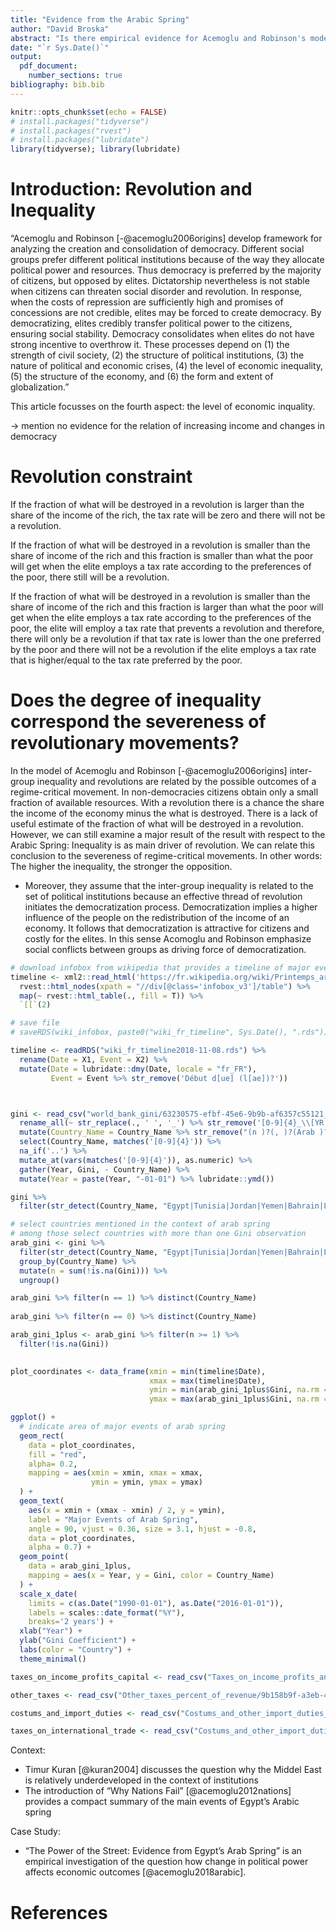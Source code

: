 ```yaml
---
title: "Evidence from the Arabic Spring"
author: "David Broska"
abstract: "Is there empirical evidence for Acemoglu and Robinson's model from the Arabic Spring? More precisely, under which conditions does inquality predict a revolution? The analyses will present an overview of the outcomes of the revolution."
date: "`r Sys.Date()`"
output: 
  pdf_document: 
    number_sections: true
bibliography: bib.bib
---
```


```r
knitr::opts_chunk$set(echo = FALSE)
# install.packages("tidyverse")
# install.packages("rvest")
# install.packages("lubridate")
library(tidyverse); library(lubridate)
```

# Introduction: Revolution and Inequality

"Acemoglu and Robinson [-@acemoglu2006origins] develop framework for analyzing the creation and consolidation of democracy. Different social groups prefer different political institutions because of the way they allocate political power and resources. Thus democracy is preferred by the majority of citizens, but opposed by elites. Dictatorship nevertheless is not stable when citizens can threaten social disorder and revolution. In response, when the costs of repression are sufficiently high and promises of concessions are not credible, elites may be forced to create democracy. By democratizing, elites credibly transfer political power to the citizens, ensuring social stability. Democracy consolidates when elites do not have strong incentive to overthrow it. These processes depend on (1) the strength of civil society, (2) the structure of political institutions, (3) the nature of political and economic crises, (4) the level of economic inequality, (5) the structure of the economy, and (6) the form and extent of globalization."

This article focusses on the fourth aspect: the level of economic inquality. 

-> mention no evidence for the relation of increasing income and changes in democracy

# Revolution constraint

If the fraction of what will be destroyed in a revolution is larger than the share of the income of the rich, the tax rate will be zero and there will not be a revolution.

If the fraction of what will be destroyed in a revolution is smaller than the share of income of the rich and this fraction is smaller than what the poor will get when the elite employs a tax rate according to the preferences of the poor, there still will be a revolution.

If the fraction of what will be destroyed in a revolution is smaller than the share of income of the rich and this fraction is larger than what the poor will get when the elite employs a tax rate according to the preferences of the poor, the elite will employ a tax rate that prevents a revolution and therefore, there will only be a revolution if that tax rate is lower than the one preferred by the poor and there will not be a revolution if the elite employs a tax rate that is higher/equal to the tax rate preferred by the poor.

# Does the degree of inequality correspond the severeness of revolutionary movements?

In the model of Acemoglu and Robinson [-@acemoglu2006origins] inter-group inequality and revolutions are related by the possible outcomes of a regime-critical movement. In non-democracies citizens obtain only a small fraction of available resources. With a revolution there is a chance the share the income of the economy minus the what is destroyed. There is a lack of useful estimate of the fraction of what will be destroyed in a revolution. However, we can still examine a major result of the result with respect to the Arabic Spring: Inequality is as main driver of revolution. We can relate this conclusion to the severeness of regime-critical movements. In other words: The higher the inequality, the stronger the opposition.

- Moreover, they assume that the inter-group inequality is related to the set of political institutions because an effective thread of revolution initiates the democratization process. Democratization implies a higher influence of the people on the redistribution of the income of an economy. It follows that democratization is attractive for citizens and costly for the elites. In this sense Acomoglu and Robinson emphasize social conflicts between groups as driving force of democratization.


```r
# download infobox from wikipedia that provides a timeline of major events 
timeline <- xml2::read_html('https://fr.wikipedia.org/wiki/Printemps_arabe') %>% 
  rvest::html_nodes(xpath = "//div[@class='infobox_v3']/table") %>% 
  map(~ rvest::html_table(., fill = T)) %>% 
  `[[`(2) 

# save file  
# saveRDS(wiki_infobox, paste0("wiki_fr_timeline", Sys.Date(), ".rds")) 
```

```r
timeline <- readRDS("wiki_fr_timeline2018-11-08.rds") %>% 
  rename(Date = X1, Event = X2) %>% 
  mutate(Date = lubridate::dmy(Date, locale = "fr_FR"), 
         Event = Event %>% str_remove('Début d[ue] (l[ae])?'))



gini <- read_csv("world_bank_gini/63230575-efbf-45e6-9b9b-af6357c55121_Data.csv") %>% 
  rename_all(~ str_replace(., ' ', '_') %>% str_remove('[0-9]{4}_\\[YR') %>% str_remove('\\]$')) %>% 
  mutate(Country_Name = Country_Name %>% str_remove("(n )?(, )?(Arab )?Rep.(blic)?")) %>% 
  select(Country_Name, matches('[0-9]{4}')) %>% 
  na_if('..') %>% 
  mutate_at(vars(matches('[0-9]{4}')), as.numeric) %>%
  gather(Year, Gini, - Country_Name) %>% 
  mutate(Year = paste(Year, "-01-01") %>% lubridate::ymd()) 

gini %>% 
  filter(str_detect(Country_Name, "Egypt|Tunisia|Jordan|Yemen|Bahrain|Libya|Syria|Morocco")) %>% distinct(Country_Name)
```




```r
# select countries mentioned in the context of arab spring 
# among those select countries with more than one Gini observation 
arab_gini <- gini %>% 
  filter(str_detect(Country_Name, "Egypt|Tunisia|Jordan|Yemen|Bahrain|Libya|Syria|Morocco")) %>% 
  group_by(Country_Name) %>% 
  mutate(n = sum(!is.na(Gini))) %>% 
  ungroup()

arab_gini %>% filter(n == 1) %>% distinct(Country_Name)
  
arab_gini %>% filter(n == 0) %>% distinct(Country_Name)

arab_gini_1plus <- arab_gini %>% filter(n >= 1) %>% 
  filter(!is.na(Gini))
  
```

```r

plot_coordinates <- data_frame(xmin = min(timeline$Date),
                               xmax = max(timeline$Date),
                               ymin = min(arab_gini_1plus$Gini, na.rm = T),
                               ymax = max(arab_gini_1plus$Gini, na.rm = T))

ggplot() +
  # indicate area of major events of arab spring
  geom_rect(
    data = plot_coordinates, 
    fill = "red",
    alpha= 0.2,
    mapping = aes(xmin = xmin, xmax = xmax, 
                  ymin = ymin, ymax = ymax)
  ) +
  geom_text(
    aes(x = xmin + (xmax - xmin) / 2, y = ymin), 
    label = "Major Events of Arab Spring",
    angle = 90, vjust = 0.36, size = 3.1, hjust = -0.8, 
    data = plot_coordinates, 
    alpha = 0.7) +
  geom_point(
    data = arab_gini_1plus, 
    mapping = aes(x = Year, y = Gini, color = Country_Name)
  ) +
  scale_x_date(
    limits = c(as.Date("1990-01-01"), as.Date("2016-01-01")), 
    labels = scales::date_format("%Y"), 
    breaks='2 years') + 
  xlab("Year") + 
  ylab("Gini Coefficient") + 
  labs(color = "Country") +
  theme_minimal()
```


```r
taxes_on_income_profits_capital <- read_csv("Taxes_on_income_profits_and_capital_gains_percent_of_revenue/0d52d1bc-db61-47c7-93d3-ee204c304426_Data.csv")

other_taxes <- read_csv("Other_taxes_percent_of_revenue/9b158b9f-a3eb-47e6-8af9-d96474fed701_Data.csv")

costums_and_import_duties <- read_csv("Costums_and_other_import_duties_percent_of_tax_revenue/baee911a-96eb-4e8b-8b87-210625131ecc_Data.csv")

taxes_on_international_trade <- read_csv("Costums_and_other_import_duties_percent_of_tax_revenue/baee911a-96eb-4e8b-8b87-210625131ecc_Data.csv")
```



Context: 

- Timur Kuran [@kuran2004] discusses the question why the Middel East is relatively underdeveloped in the context of institutions
- The introduction of "Why Nations Fail" [@acemoglu2012nations] provides a compact summary of the main events of Egypt's Arabic spring

Case Study: 

- "The Power of the Street: Evidence from Egypt’s Arab Spring" is an empirical investigation of the question how change in political power affects economic outcomes [@acemoglu2018arabic].



# References